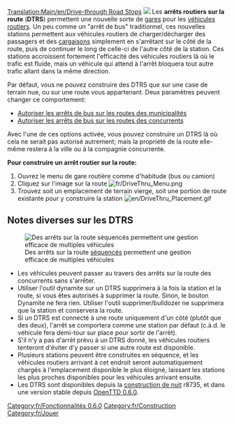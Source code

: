 [[Translation:Main/en/Drive-through Road Stops]]
[[File:en/DriveThru Bus Stops.gif|left|]]
Les '''arrêts routiers sur la route''' ('''DTRS''') permettent une nouvelle sorte de [[Main/fr/Gares|gares]] pour les [[Main/fr/Véhicules Routiers|véhicules routiers]]. Un peu comme un "arrêt de bus" traditionnel, ces nouvelles stations permettent aux véhicules routiers de charger/décharger des passagers et des [[Main/fr/Cargaison|cargaisons]] simplement en s'arrêtant sur le côté de la route, puis de continuer le long de celle-ci de l'autre côté de la station. Ces stations accroissent fortement l'efficacité des véhicules routiers là où le trafic est fluide, mais un véhicule qui attend à l'arrêt bloquera tout autre trafic allant dans la même direction.

Par défaut, vous ne pouvez construire des DTRS que sur une case de terrain nue, ou sur une route vous appartenant. Deux paramètres peuvent changer ce comportement:

* [[Main/en/Options avancées/Stations/Fr#Autoriser les arrêts de bus sur les routes des municipalités|Autoriser les arrêts de bus sur les routes des municipalités]]
* [[Main/en/Options avancées/Stations/Fr#Autoriser les arrêts de bus sur les routes des concurrents|Autoriser les arrêts de bus sur les routes des concurrents]]

Avec l'une de ces options activée, vous pouvez construire un DTRS là où cela ne serait pas autorisé autrement; mais la propriété de la route elle-même restera à la ville ou à la compagnie concurrente.

'''Pour construire un arrêt routier sur la route:'''
#Ouvrez le menu de gare routière comme d'habitude (bus ou camion)
#Cliquez sur l'image sur la route [[File:fr/DriveThru Menu.png|none]]
#Trouvez soit un emplacement de terrain vierge, soit une portion de route existante pour y construire la station [[File:en/DriveThru Placement.gif|none]]

==Notes diverses sur les DTRS==
[[File:en/DriveThru Multiple.gif|frame|Des arrêts sur la route [[Aire de chargement/Fr#Multistop|séquencés]] permettent une gestion efficace de multiples véhicules]]
*Les véhicules peuvent passer au travers des arrêts sur la route des concurrents sans s'arrêter.
*Utiliser l'outil dynamite sur un DTRS supprimera à la fois la station et la route, si vous êtes autorisés à supprimer la route. Sinon, le bouton Dynamite ne fera rien. Utiliser l'outil supprimer/bulldozer ne supprimera que la station et conservera la route.
*Si un DTRS est connecté à une route uniquement d'un côté (plutôt que des deux), l'arrêt se comportera comme une station par défaut (c.à.d. le véhicule fera demi-tour sur place pour sortir de l'arrêt).
*S'il n'y a pas d'arrêt prévu à un DTRS donné, les véhicules routiers tenteront d'éviter d'y passer si une autre route est disponible.
*Plusieurs stations peuvent être construites en séquence, et les véhicules routiers arrivant à cet endroit seront automatiquement chargés à l'emplacement disponible le plus éloigné, laissant les stations les plus proches disponibles pour les véhicules arrivant ensuite.
*Les DTRS sont disponibles depuis la [[Main/fr/Construction de nuit|construction de nuit]] r8735, et dans une version stable depuis [[Main/fr/OpenTTD 0.6.0|OpenTTD 0.6.0]].

[[Category:fr/Fonctionnalités 0.6.0]]
[[Category:fr/Construction]]
[[Category:fr/Jouer]]